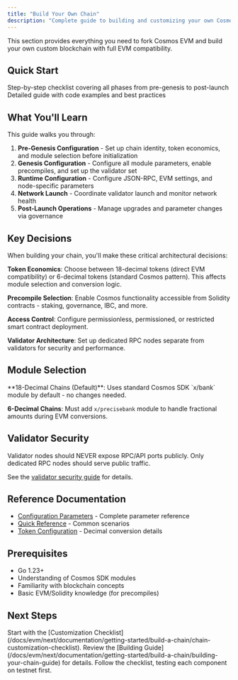 ```yaml
---
title: "Build Your Own Chain"
description: "Complete guide to building and customizing your own Cosmos EVM blockchain from scratch"
---
```


This section provides everything you need to fork Cosmos EVM and build your own custom blockchain with full EVM compatibility.

## Quick Start

<CardGroup cols={2}>
  <Card
    title="Customization Checklist"
    icon="list-check"
    href="/docs/evm/next/documentation/getting-started/build-a-chain/chain-customization-checklist"
  >
    Step-by-step checklist covering all phases from pre-genesis to post-launch
  </Card>
  <Card
    title="Complete Guide"
    icon="book"
    href="/docs/evm/next/documentation/getting-started/build-a-chain/building-your-chain-guide"
  >
    Detailed guide with code examples and best practices
  </Card>
</CardGroup>

## What You'll Learn

This guide walks you through:

1. **Pre-Genesis Configuration** - Set up chain identity, token economics, and module selection before initialization
2. **Genesis Configuration** - Configure all module parameters, enable precompiles, and set up the validator set
3. **Runtime Configuration** - Configure JSON-RPC, EVM settings, and node-specific parameters
4. **Network Launch** - Coordinate validator launch and monitor network health
5. **Post-Launch Operations** - Manage upgrades and parameter changes via governance

## Key Decisions

When building your chain, you'll make these critical architectural decisions:

**Token Economics**: Choose between 18-decimal tokens (direct EVM compatibility) or 6-decimal tokens (standard Cosmos pattern). This affects module selection and conversion logic.

**Precompile Selection**: Enable Cosmos functionality accessible from Solidity contracts - staking, governance, IBC, and more.

**Access Control**: Configure permissionless, permissioned, or restricted smart contract deployment.

**Validator Architecture**: Set up dedicated RPC nodes separate from validators for security and performance.

## Module Selection

<Note>
**18-Decimal Chains (Default)**: Uses standard Cosmos SDK `x/bank` module by default - no changes needed.

**6-Decimal Chains**: Must add `x/precisebank` module to handle fractional amounts during EVM conversions.
</Note>

## Validator Security

<Warning>
Validator nodes should NEVER expose RPC/API ports publicly. Only dedicated RPC nodes should serve public traffic.
</Warning>

See the [validator security guide](/docs/evm/next/documentation/getting-started/node-configuration#validator-nodes) for details.

## Reference Documentation

- [Configuration Parameters](/docs/evm/next/documentation/getting-started/build-a-chain/configuration-parameters) - Complete parameter reference
- [Quick Reference](/docs/evm/next/documentation/getting-started/build-a-chain/configuration-quick-reference) - Common scenarios
- [Token Configuration](/docs/evm/next/documentation/getting-started/build-a-chain/token-configuration-guide) - Decimal conversion details

## Prerequisites

- Go 1.23+
- Understanding of Cosmos SDK modules
- Familiarity with blockchain concepts
- Basic EVM/Solidity knowledge (for precompiles)

## Next Steps

<Steps>
  <Step title="Review Checklist">
    Start with the [Customization Checklist](/docs/evm/next/documentation/getting-started/build-a-chain/chain-customization-checklist).
  </Step>
  <Step title="Read Full Guide">
    Review the [Building Guide](/docs/evm/next/documentation/getting-started/build-a-chain/building-your-chain-guide) for details.
  </Step>
  <Step title="Configure & Test">
    Follow the checklist, testing each component on testnet first.
  </Step>
</Steps>
